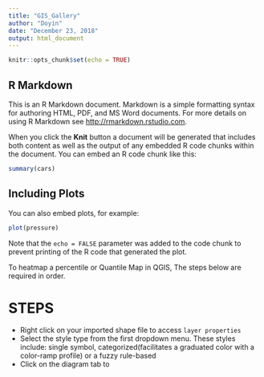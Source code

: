 ```yaml
---
title: "GIS_Gallery"
author: "Doyin"
date: "December 23, 2018"
output: html_document
---
```


```r
knitr::opts_chunk$set(echo = TRUE)
```

## R Markdown

This is an R Markdown document. Markdown is a simple formatting syntax for authoring HTML, PDF, and MS Word documents. For more details on using R Markdown see <http://rmarkdown.rstudio.com>.

When you click the **Knit** button a document will be generated that includes both content as well as the output of any embedded R code chunks within the document. You can embed an R code chunk like this:

```r
summary(cars)
```

## Including Plots

You can also embed plots, for example:

```r
plot(pressure)
```

Note that the `echo = FALSE` parameter was added to the code chunk to prevent printing of the R code that generated the plot.



To heatmap a percentile or Quantile Map in QGIS, The steps below are required in order.

# STEPS

- Right click on your imported shape file to access `layer properties`
- Select the style type from the first dropdown menu. These styles include: single symbol, categorized(facilitates a graduated color with a color-ramp profile) or a fuzzy rule-based
- Click on the diagram tab to 